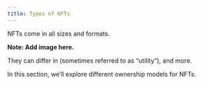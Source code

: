 ```yaml
---
title: Types of NFTs
---
```


NFTs come in all sizes and formats.

**Note: Add image here.**

They can differ in <Nutshell children="art and style," glossaryEntry="content/glossary/CH3-art--tyle.mdx" /> <Nutshell children="file format," glossaryEntry="content/glossary/CH3-file-format.mdx" /> <Nutshell children="use cases" glossaryEntry="content/glossary/CH3-use-cases.mdx" /> (sometimes referred to as “utility”), and more.

In this section, we’ll explore different ownership models for NFTs.

![]()
